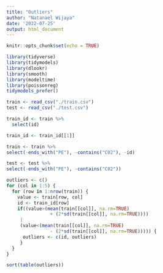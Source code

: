 ---
title: "Outliers"
author: "Natanael Wijaya"
date: '2022-07-25'
output: html_document
---

```{r setup, include=FALSE}
knitr::opts_chunk$set(echo = TRUE)
```

```{r}
library(tidyverse)
library(tidymodels)
library(dlookr)
library(smooth)
library(modeltime)
library(poissonreg)
tidymodels_prefer()
```

```{r}
train <- read_csv("./train.csv")
test <- read_csv("./test.csv")

train_id <- train %>% 
  select(id)

train_id <- train_id[[1]]

train <- train %>%
select(-ends_with("PE"), -contains("C02"), -id)

test <- test %>%
select(-ends_with("PE"), -contains("C02"))
```

```{r}
outliers <- c()
for (col in 1:5) {
  for (row in 1:nrow(train)) {
    value <- train[row, col]
    id <- train_id[row]
    if((value>(mean(train[[col]], na.rm=TRUE) 
                + (2*sd(train[[col]], na.rm=TRUE))))
     |
     (value<(mean(train[[col]], na.rm=TRUE) 
                - (2*sd(train[[col]], na.rm=TRUE))))) {
      outliers <- c(id, outliers)
     }
  } 
}
```

```{r}
sort(table(outliers))
```

